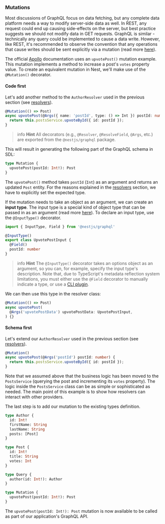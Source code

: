 ### Mutations

Most discussions of GraphQL focus on data fetching, but any complete data platform needs a way to modify server-side data as well. In REST, any request could end up causing side-effects on the server, but best practice suggests we should not modify data in GET requests. GraphQL is similar - technically any query could be implemented to cause a data write. However, like REST, it's recommended to observe the convention that any operations that cause writes should be sent explicitly via a mutation (read more [here](https://graphql.org/learn/queries/#mutations)).

The official [Apollo](https://www.apollographql.com/docs/graphql-tools/generate-schema.html) documentation uses an `upvotePost()` mutation example. This mutation implements a method to increase a post's `votes` property value. To create an equivalent mutation in Nest, we'll make use of the `@Mutation()` decorator.

#### Code first

Let's add another method to the `AuthorResolver` used in the previous section (see [resolvers](/graphql/resolvers)).

```typescript
@Mutation(() => Post)
async upvotePost(@Args({ name: 'postId', type: () => Int }) postId: number) {
  return this.postsService.upvoteById({ id: postId });
}
```

> info **Hint** All decorators (e.g., `@Resolver`, `@ResolveField`, `@Args`, etc.) are exported from the `@nestjs/graphql` package.

This will result in generating the following part of the GraphQL schema in SDL:

```graphql
type Mutation {
  upvotePost(postId: Int!): Post
}
```

The `upvotePost()` method takes `postId` (`Int`) as an argument and returns an updated `Post` entity. For the reasons explained in the [resolvers](/graphql/resolvers) section, we have to explicitly set the expected type.

If the mutation needs to take an object as an argument, we can create an **input type**. The input type is a special kind of object type that can be passed in as an argument (read more [here](https://graphql.org/learn/schema/#input-types)). To declare an input type, use the `@InputType()` decorator.

```typescript
import { InputType, Field } from '@nestjs/graphql'

@InputType()
export class UpvotePostInput {
  @Field()
  postId: number
}
```

> info **Hint** The `@InputType()` decorator takes an options object as an argument, so you can, for example, specify the input type's description. Note that, due to TypeScript's metadata reflection system limitations, you must either use the `@Field` decorator to manually indicate a type, or use a [CLI plugin](/graphql/cli-plugin).

We can then use this type in the resolver class:

```typescript
@Mutation(() => Post)
async upvotePost(
  @Args('upvotePostData') upvotePostData: UpvotePostInput,
) {}
```

#### Schema first

Let's extend our `AuthorResolver` used in the previous section (see [resolvers](/graphql/resolvers)).

```typescript
@Mutation()
async upvotePost(@Args('postId') postId: number) {
  return this.postsService.upvoteById({ id: postId });
}
```

Note that we assumed above that the business logic has been moved to the `PostsService` (querying the post and incrementing its `votes` property). The logic inside the `PostsService` class can be as simple or sophisticated as needed. The main point of this example is to show how resolvers can interact with other providers.

The last step is to add our mutation to the existing types definition.

```graphql
type Author {
  id: Int!
  firstName: String
  lastName: String
  posts: [Post]
}

type Post {
  id: Int!
  title: String
  votes: Int
}

type Query {
  author(id: Int!): Author
}

type Mutation {
  upvotePost(postId: Int!): Post
}
```

The `upvotePost(postId: Int!): Post` mutation is now available to be called as part of our application's GraphQL API.
